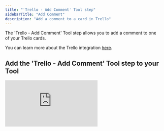 ```yaml
---
title: "'Trello - Add Comment' Tool step"
sidebarTitle: "Add Comment"
description: "Add a comment to a card in Trello"
---
```


The 'Trello - Add Comment' Tool step allows you to add a comment to one of your Trello cards. 

<Note>You can learn more about the Trello integration [here](/integrations/popular-integrations/trello).</Note>

## Add the 'Trello - Add Comment' Tool step to your Tool

<div style={{ width:"100%",position:"relative",paddingTop:"56.25%" }}>
<iframe src="https://app.supademo.com/embed/cmc8wa17t077d8qszfji77h21" frameBorder="0" title="Add the Python Tool step to your Tool" allow="clipboard-write" webkitallowfullscreen="true" mozallowfullscreen="true" allowfullscreen style={{ position:"absolute",top:0,left:0,width:"100%",height:"100%",border:"3px solid #5E43CE",borderRadius:"10px" }} />

</div>

You can add the 'Trello - Add Comment' Tool step to your Tool by:

1. Creating a new Tool, then searching for the 'Trello - Add Comment' Tool step
2. Click 'Expand' to see the full Tool step
3. Select or add your Trello account
4. Select the board your card is on
5. Select the card you want to add a comment to
6. Add the text that you want to add in a comment to 'Comment'
7. Click 'Run step' to run your Tool step